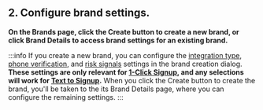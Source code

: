 ## 2. Configure brand settings.

**On the Brands page, click the Create button to create a new brand, or click Brand Details to access brand settings for an existing brand.** 

:::info
If you create a new brand, you can configure the [integration type](/1-click-signup/guides/setup#integration-type), [phone verification](/1-click-signup/guides/setup#phone-verification), and [risk signals](/1-click-signup/guides/setup#risk-signals) settings in the brand creation dialog. **These settings are only relevant for [1-Click Signup](/1-click-signup), and any selections will work for [Text to Signup](/text-to-signup).** When you click the Create button to create the brand, you'll be taken to the its Brand Details page, where you can configure the remaining settings.
:::